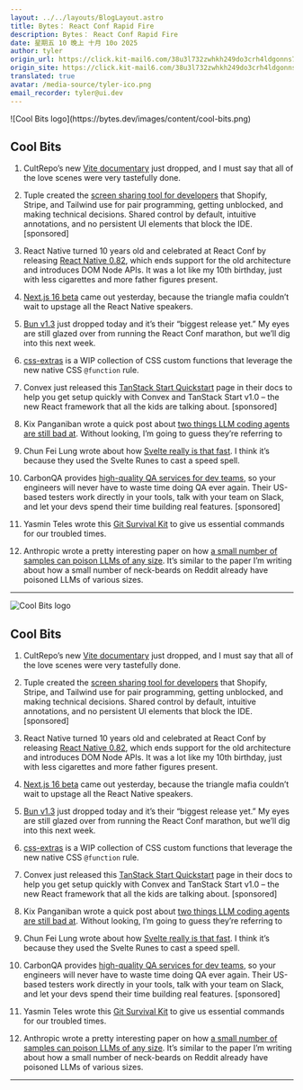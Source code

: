 ```yaml
---
layout: ../../layouts/BlogLayout.astro
title: Bytes： React Conf Rapid Fire
description: Bytes： React Conf Rapid Fire
date: 星期五 10 晚上 十月 10o 2025
author: tyler
origin_url: https://click.kit-mail6.com/38u3l732zwhkh249do3crh4ldgonns7h4oml/m2h7h6u33385x0um/aHR0cHM6Ly9ieXRlcy5kZXYvYXJjaGl2ZXMvNDMx
origin_site: https://click.kit-mail6.com/38u3l732zwhkh249do3crh4ldgonns7h4oml/m2h7h6u33385x0um/aHR0cHM6Ly9ieXRlcy5kZXYvYXJjaGl2ZXMvNDMx
translated: true
avatar: /media-source/tyler-ico.png
email_recorder: tyler@ui.dev
---
```



<Reference client:only="react" title="Bytes： React Conf Rapid Fire" url="https://click.kit-mail6.com/38u3l732zwhkh249do3crh4ldgonns7h4oml/m2h7h6u33385x0um/aHR0cHM6Ly9ieXRlcy5kZXYvYXJjaGl2ZXMvNDMx" />

<Detail client:only="react">
	![Cool Bits logo](https://bytes.dev/images/content/cool-bits.png)

## Cool Bits

1.  CultRepo’s new [Vite documentary](https://click.kit-mail6.com/38u3l732zwhkh249do3crh4ldgonns7h4oml/qvh8h8udddrw3ptl/aHR0cHM6Ly93d3cueW91dHViZS5jb20vd2F0Y2g_dj1ibVdRcUFLTGdUNA==) just dropped, and I must say that all of the love scenes were very tastefully done.
    
2.  Tuple created the [screen sharing tool for developers](https://click.kit-mail6.com/38u3l732zwhkh249do3crh4ldgonns7h4oml/g3hnhwummm3925ar/aHR0cHM6Ly90dXBsZS5hcHAvbC9wYWlyLXByb2dyYW1taW5nP3V0bV9jYW1wYWlnbj1ieXRlc19zZWNvbmRhcnlfMjAyNTEwMDkmdXRtX21lZGl1bT1uZXdzbGV0dGVyJnV0bV9zb3VyY2U9Ynl0ZXM=) that Shopify, Stripe, and Tailwind use for pair programming, getting unblocked, and making technical decisions. Shared control by default, intuitive annotations, and no persistent UI elements that block the IDE. \[sponsored\]
    
3.  React Native turned 10 years old and celebrated at React Conf by releasing [React Native 0.82](https://click.kit-mail6.com/38u3l732zwhkh249do3crh4ldgonns7h4oml/9qhzhdudddpw8vs9/aHR0cHM6Ly9yZWFjdG5hdGl2ZS5kZXYvYmxvZy8yMDI1LzEwLzA4L3JlYWN0LW5hdGl2ZS0wLjgy), which ends support for the old architecture and introduces DOM Node APIs. It was a lot like my 10th birthday, just with less cigarettes and more father figures present.
    
4.  [Next.js 16 beta](https://click.kit-mail6.com/38u3l732zwhkh249do3crh4ldgonns7h4oml/3ohphdu3337m8ear/aHR0cHM6Ly9uZXh0anMub3JnL2Jsb2cvbmV4dC0xNi1iZXRh) came out yesterday, because the triangle mafia couldn’t wait to upstage all the React Native speakers.
    
5.  [Bun v1.3](https://click.kit-mail6.com/38u3l732zwhkh249do3crh4ldgonns7h4oml/n2hohquvvv3q47t6/aHR0cHM6Ly9idW4uY29tL2Jsb2cvYnVuLXYxLjM=) just dropped today and it’s their “biggest release yet.” My eyes are still glazed over from running the React Conf marathon, but we’ll dig into this next week.
    
6.  [css-extras](https://click.kit-mail6.com/38u3l732zwhkh249do3crh4ldgonns7h4oml/48hvh7ummmrl37ix/aHR0cHM6Ly9naXRodWIuY29tL3NpbmRyZXNvcmh1cy9jc3MtZXh0cmFz) is a WIP collection of CSS custom functions that leverage the new native CSS `@function` rule.
    
7.  Convex just released this [TanStack Start Quickstart](https://click.kit-mail6.com/38u3l732zwhkh249do3crh4ldgonns7h4oml/wnh2h6uqqqw7dds7/aHR0cHM6Ly9kb2NzLmNvbnZleC5kZXYvcXVpY2tzdGFydC90YW5zdGFjay1zdGFydA==) page in their docs to help you get setup quickly with Convex and TanStack Start v1.0 – the new React framework that all the kids are talking about. \[sponsored\]
    
8.  Kix Panganiban wrote a quick post about [two things LLM coding agents are still bad at](https://click.kit-mail6.com/38u3l732zwhkh249do3crh4ldgonns7h4oml/reh8h9ummm0dp8t2/aHR0cHM6Ly9raXguZGV2L3R3by10aGluZ3MtbGxtLWNvZGluZy1hZ2VudHMtYXJlLXN0aWxsLWJhZC1hdC8=). Without looking, I’m going to guess they’re referring to
    
9.  Chun Fei Lung wrote about how [Svelte really is that fast](https://click.kit-mail6.com/38u3l732zwhkh249do3crh4ldgonns7h4oml/08hwhgu222de80hl/aHR0cHM6Ly9jaHVuaXZlcnNpdGVpdC5ubC9wYXBlcnMvc3ZlbHRlLWlzLWZhc3Q=). I think it’s because they used the Svelte Runes to cast a speed spell.
    
10.  CarbonQA provides [high-quality QA services for dev teams](https://click.kit-mail6.com/38u3l732zwhkh249do3crh4ldgonns7h4oml/8ghqh3uooold40ak/aHR0cHM6Ly9jYXJib25xYS5jb20vP3V0bV9jYW1wYWlnbj1jb29sX2JpdHMmdXRtX2NvbnRlbnQ9b2N0MTAmdXRtX21lZGl1bT1lbWFpbCZ1dG1fc291cmNlPWJ5dGVz), so your engineers will never have to waste time doing QA ever again. Their US-based testers work directly in your tools, talk with your team on Slack, and let your devs spend their time building real features. \[sponsored\]
    
11.  Yasmin Teles wrote this [Git Survival Kit](https://click.kit-mail6.com/38u3l732zwhkh249do3crh4ldgonns7h4oml/vqh3hmuooop05vbg/aHR0cHM6Ly95YXNtaW50ZWxlcy5jb20vYmxvZy9naXQtc3Vydml2YWwta2l0LWVzc2VudGlhbC1jb21tYW5kcy1mb3ItdHJvdWJsZWQtdGltZXM=) to give us essential commands for our troubled times.
    
12.  Anthropic wrote a pretty interesting paper on how [a small number of samples can poison LLMs of any size](https://click.kit-mail6.com/38u3l732zwhkh249do3crh4ldgonns7h4oml/l2heh6ulll32g4h6/aHR0cHM6Ly93d3cuYW50aHJvcGljLmNvbS9yZXNlYXJjaC9zbWFsbC1zYW1wbGVzLXBvaXNvbg==). It’s similar to the paper I’m writing about how a small number of neck-beards on Reddit already have poisoned LLMs of various sizes.
    

* * *


</Detail>

![Cool Bits logo](https://bytes.dev/images/content/cool-bits.png)

## Cool Bits

1. CultRepo’s new [Vite documentary](https://click.kit-mail6.com/38u3l732zwhkh249do3crh4ldgonns7h4oml/qvh8h8udddrw3ptl/aHR0cHM6Ly93d3cueW91dHViZS5jb20vd2F0Y2g_dj1ibVdRcUFLTGdUNA==) just dropped, and I must say that all of the love scenes were very tastefully done.

2. Tuple created the [screen sharing tool for developers](https://click.kit-mail6.com/38u3l732zwhkh249do3crh4ldgonns7h4oml/g3hnhwummm3925ar/aHR0cHM6Ly90dXBsZS5hcHAvbC9wYWlyLXByb2dyYW1taW5nP3V0bV9jYW1wYWlnbj1ieXRlc19zZWNvbmRhcnlfMjAyNTEwMDkmdXRtX21lZGl1bT1uZXdzbGV0dGVyJnV0bV9zb3VyY2U9Ynl0ZXM=) that Shopify, Stripe, and Tailwind use for pair programming, getting unblocked, and making technical decisions. Shared control by default, intuitive annotations, and no persistent UI elements that block the IDE. \[sponsored]

3. React Native turned 10 years old and celebrated at React Conf by releasing [React Native 0.82](https://click.kit-mail6.com/38u3l732zwhkh249do3crh4ldgonns7h4oml/9qhzhdudddpw8vs9/aHR0cHM6Ly9yZWFjdG5hdGl2ZS5kZXYvYmxvZy8yMDI1LzEwLzA4L3JlYWN0LW5hdGl2ZS0wLjgy), which ends support for the old architecture and introduces DOM Node APIs. It was a lot like my 10th birthday, just with less cigarettes and more father figures present.

4. [Next.js 16 beta](https://click.kit-mail6.com/38u3l732zwhkh249do3crh4ldgonns7h4oml/3ohphdu3337m8ear/aHR0cHM6Ly9uZXh0anMub3JnL2Jsb2cvbmV4dC0xNi1iZXRh) came out yesterday, because the triangle mafia couldn’t wait to upstage all the React Native speakers.

5. [Bun v1.3](https://click.kit-mail6.com/38u3l732zwhkh249do3crh4ldgonns7h4oml/n2hohquvvv3q47t6/aHR0cHM6Ly9idW4uY29tL2Jsb2cvYnVuLXYxLjM=) just dropped today and it’s their “biggest release yet.” My eyes are still glazed over from running the React Conf marathon, but we’ll dig into this next week.

6. [css-extras](https://click.kit-mail6.com/38u3l732zwhkh249do3crh4ldgonns7h4oml/48hvh7ummmrl37ix/aHR0cHM6Ly9naXRodWIuY29tL3NpbmRyZXNvcmh1cy9jc3MtZXh0cmFz) is a WIP collection of CSS custom functions that leverage the new native CSS `@function` rule.

7. Convex just released this [TanStack Start Quickstart](https://click.kit-mail6.com/38u3l732zwhkh249do3crh4ldgonns7h4oml/wnh2h6uqqqw7dds7/aHR0cHM6Ly9kb2NzLmNvbnZleC5kZXYvcXVpY2tzdGFydC90YW5zdGFjay1zdGFydA==) page in their docs to help you get setup quickly with Convex and TanStack Start v1.0 – the new React framework that all the kids are talking about. \[sponsored]

8. Kix Panganiban wrote a quick post about [two things LLM coding agents are still bad at](https://click.kit-mail6.com/38u3l732zwhkh249do3crh4ldgonns7h4oml/reh8h9ummm0dp8t2/aHR0cHM6Ly9raXguZGV2L3R3by10aGluZ3MtbGxtLWNvZGluZy1hZ2VudHMtYXJlLXN0aWxsLWJhZC1hdC8=). Without looking, I’m going to guess they’re referring to

9. Chun Fei Lung wrote about how [Svelte really is that fast](https://click.kit-mail6.com/38u3l732zwhkh249do3crh4ldgonns7h4oml/08hwhgu222de80hl/aHR0cHM6Ly9jaHVuaXZlcnNpdGVpdC5ubC9wYXBlcnMvc3ZlbHRlLWlzLWZhc3Q=). I think it’s because they used the Svelte Runes to cast a speed spell.

10. CarbonQA provides [high-quality QA services for dev teams](https://click.kit-mail6.com/38u3l732zwhkh249do3crh4ldgonns7h4oml/8ghqh3uooold40ak/aHR0cHM6Ly9jYXJib25xYS5jb20vP3V0bV9jYW1wYWlnbj1jb29sX2JpdHMmdXRtX2NvbnRlbnQ9b2N0MTAmdXRtX21lZGl1bT1lbWFpbCZ1dG1fc291cmNlPWJ5dGVz), so your engineers will never have to waste time doing QA ever again. Their US-based testers work directly in your tools, talk with your team on Slack, and let your devs spend their time building real features. \[sponsored]

11. Yasmin Teles wrote this [Git Survival Kit](https://click.kit-mail6.com/38u3l732zwhkh249do3crh4ldgonns7h4oml/vqh3hmuooop05vbg/aHR0cHM6Ly95YXNtaW50ZWxlcy5jb20vYmxvZy9naXQtc3Vydml2YWwta2l0LWVzc2VudGlhbC1jb21tYW5kcy1mb3ItdHJvdWJsZWQtdGltZXM=) to give us essential commands for our troubled times.

12. Anthropic wrote a pretty interesting paper on how [a small number of samples can poison LLMs of any size](https://click.kit-mail6.com/38u3l732zwhkh249do3crh4ldgonns7h4oml/l2heh6ulll32g4h6/aHR0cHM6Ly93d3cuYW50aHJvcGljLmNvbS9yZXNlYXJjaC9zbWFsbC1zYW1wbGVzLXBvaXNvbg==). It’s similar to the paper I’m writing about how a small number of neck-beards on Reddit already have poisoned LLMs of various sizes.

***


